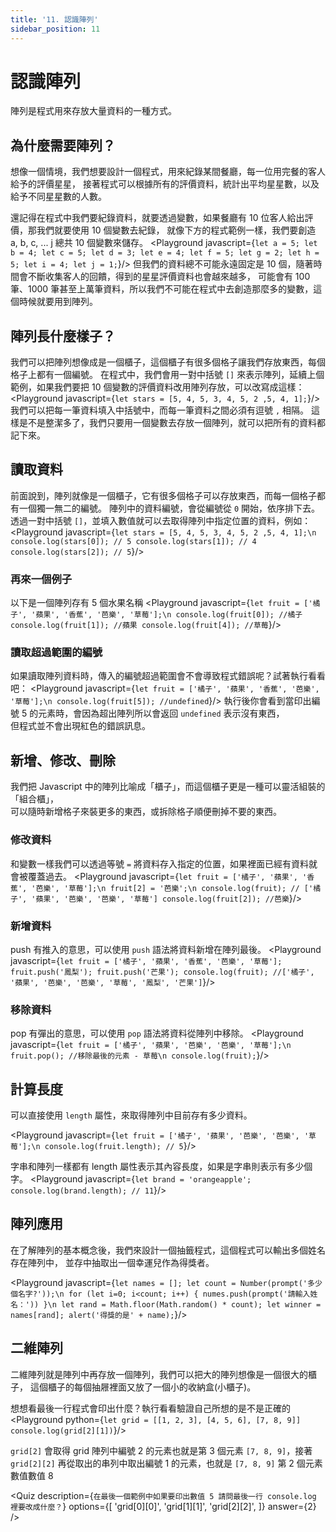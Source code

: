 ```yaml
---
title: '11. 認識陣列'
sidebar_position: 11
---
```


# 認識陣列
陣列是程式用來存放大量資料的一種方式。

## 為什麼需要陣列？
想像一個情境，我們想要設計一個程式，用來紀錄某間餐廳，每一位用完餐的客人給予的評價星星，
接著程式可以根據所有的評價資料，統計出平均星星數，以及給予不同星星數的人數。

還記得在程式中我們要紀錄資料，就要透過變數，如果餐廳有 10 位客人給出評價，那我們就要使用 10 個變數去紀錄，
就像下方的程式範例一樣，我們要創造 a, b, c, ... j 總共 10 個變數來儲存。
<Playground javascript={`
let a = 5;
let b = 4;
let c = 5;
let d = 3;
let e = 4;
let f = 5;
let g = 2;
let h = 5;
let i = 4;
let j = 1;
`}/>
但我們的資料總不可能永遠固定是 10 個，隨著時間會不斷收集客人的回饋，得到的星星評價資料也會越來越多，
可能會有 100 筆、1000 筆甚至上萬筆資料，所以我們不可能在程式中去創造那麼多的變數，這個時候就要用到陣列。

## 陣列長什麼樣子？
我們可以把陣列想像成是一個櫃子，這個櫃子有很多個格子讓我們存放東西，每個格子上都有一個編號。
在程式中，我們會用一對中括號 `[]` 來表示陣列，延續上個範例，如果我們要把 10 個變數的評價資料改用陣列存放，可以改寫成這樣：
<Playground javascript={`
let stars = [5, 4, 5, 3, 4, 5, 2 ,5, 4, 1];
`}/>
我們可以把每一筆資料填入中括號中，而每一筆資料之間必須有逗號 `,` 相隔。
這樣是不是整潔多了，我們只要用一個變數去存放一個陣列，就可以把所有的資料都記下來。

## 讀取資料
前面說到，陣列就像是一個櫃子，它有很多個格子可以存放東西，而每一個格子都有一個獨一無二的編號。
陣列中的資料編號，會從編號從 `0` 開始，依序排下去。
透過一對中括號 `[]`，並填入數值就可以去取得陣列中指定位置的資料，例如：
<Playground javascript={`
let stars = [5, 4, 5, 3, 4, 5, 2 ,5, 4, 1];\n
console.log(stars[0]); // 5
console.log(stars[1]); // 4
console.log(stars[2]); // 5
`}/>

### 再來一個例子
以下是一個陣列存有 5 個水果名稱
<Playground javascript={`
let fruit = ['橘子', '蘋果', '香蕉', '芭樂', '草莓'];\n
console.log(fruit[0]); //橘子
console.log(fruit[1]); //蘋果
console.log(fruit[4]); //草莓
`}/>

### 讀取超過範圍的編號
如果讀取陣列資料時，傳入的編號超過範圍會不會導致程式錯誤呢？試著執行看看吧：
<Playground javascript={`
let fruit = ['橘子', '蘋果', '香蕉', '芭樂', '草莓'];\n
console.log(fruit[5]); //undefined
`}/>
執行後你會看到當印出編號 5 的元素時，會因為超出陣列所以會返回 `undefined` 表示沒有東西，<br/>
但程式並不會出現紅色的錯誤訊息。

## 新增、修改、刪除
我們把 Javascript 中的陣列比喻成「櫃子」，而這個櫃子更是一種可以靈活組裝的「組合櫃」，<br/>
可以隨時新增格子來裝更多的東西，或拆除格子順便刪掉不要的東西。

### 修改資料
和變數一樣我們可以透過等號 `=` 將資料存入指定的位置，如果裡面已經有資料就會被覆蓋過去。
<Playground javascript={`
let fruit = ['橘子', '蘋果', '香蕉', '芭樂', '草莓'];\n
fruit[2] = '芭樂';\n
console.log(fruit); // ['橘子', '蘋果', '芭樂', '芭樂', '草莓']
console.log(fruit[2]); //芭樂
`}/>

### 新增資料
push 有推入的意思，可以使用 `push` 語法將資料新增在陣列最後。
<Playground javascript={`
let fruit = ['橘子', '蘋果', '香蕉', '芭樂', '草莓'];
fruit.push('鳳梨');
fruit.push('芒果');
console.log(fruit); //['橘子', '蘋果', '芭樂', '芭樂', '草莓', '鳳梨', '芒果']
`}/>

### 移除資料
pop 有彈出的意思，可以使用 `pop` 語法將資料從陣列中移除。
<Playground javascript={`
let fruit = ['橘子', '蘋果', '芭樂', '芭樂', '草莓'];\n
fruit.pop(); //移除最後的元素 - 草莓\n
console.log(fruit);
`}/>

## 計算長度
可以直接使用 `length` 屬性，來取得陣列中目前存有多少資料。

<Playground javascript={`
let fruit = ['橘子', '蘋果', '芭樂', '芭樂', '草莓'];\n
console.log(fruit.length); // 5
`}/>

字串和陣列一樣都有 length 屬性表示其內容長度，如果是字串則表示有多少個字。
<Playground javascript={`
let brand = 'orangeapple';
console.log(brand.length); // 11
`}/>

## 陣列應用
在了解陣列的基本概念後，我們來設計一個抽籤程式，這個程式可以輸出多個姓名存在陣列中，
並存中抽取出一個幸運兒作為得獎者。

<Playground javascript={`
let names = [];
let count = Number(prompt('多少個名字?'));\n
for (let i=0; i<count; i++) {
  numes.push(prompt('請輸入姓名：'))
}\n
let rand = Math.floor(Math.random() * count);
let winner = names[rand];
alert('得獎的是' + name);
`}/>

## 二維陣列
二維陣列就是陣列中再存放一個陣列，我們可以把大的陣列想像是一個很大的櫃子，
這個櫃子的每個抽屜裡面又放了一個小的收納盒(小櫃子)。

想想看最後一行程式會印出什麼？執行看看驗證自己所想的是不是正確的
<Playground python={`
let grid = [[1, 2, 3], [4, 5, 6], [7, 8, 9]]
console.log(grid[2][1])
`}/>

`grid[2]` 會取得 grid 陣列中編號 2 的元素也就是第 3 個元素 `[7, 8, 9]`，接著<br/>
`grid[2][2]` 再從取出的串列中取出編號 1 的元素，也就是 `[7, 8, 9]` 第 2 個元素數值數值 8

<Quiz
  description={`在最後一個範例中如果要印出數值 5 請問最後一行 console.log 裡要改成什麼？`}
  options={[
    'grid[0][0]',
    'grid[1][1]',
    'grid[2][2]',
  ]}
  answer={2}
/>